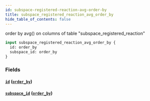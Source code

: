 ```yaml
---
id: subspace-registered-reaction-avg-order-by
title: subspace_registered_reaction_avg_order_by
hide_table_of_contents: false
---
```



order by avg() on columns of table "subspace_registered_reaction"

```graphql
input subspace_registered_reaction_avg_order_by {
  id: order_by
  subspace_id: order_by
}
```


### Fields

#### [`id`](#) ([`order_by`](../enums/order-by))




#### [`subspace_id`](#) ([`order_by`](../enums/order-by))






